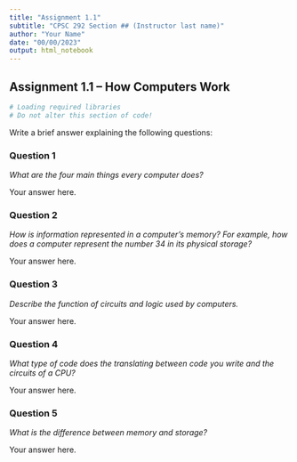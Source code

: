 ```yaml
---
title: "Assignment 1.1"
subtitle: "CPSC 292 Section ## (Instructor last name)"
author: "Your Name"
date: "00/00/2023"
output: html_notebook
---
```


## Assignment 1.1 -- How Computers Work

```r
# Loading required libraries
# Do not alter this section of code!

```

Write a brief answer explaining the following questions:

### Question 1

*What are the four main things every computer does?*

Your answer here.

### Question 2

*How is information represented in a computer’s memory? For example, how does a computer represent the number 34 in its physical storage?*

Your answer here.

### Question 3

*Describe the function of circuits and logic used by computers.*

Your answer here.

### Question 4

*What type of code does the translating between code you write and the circuits of a CPU?*

Your answer here.

### Question 5

*What is the difference between memory and storage?*

Your answer here.
